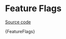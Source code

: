 
<Meta title="Introduction/Feature Flags" />

# Feature Flags

[Source code](https://github.com/carbon-design-system/carbon/tree/main/packages/web-components)

<Markdown>{FeatureFlags}</Markdown>
